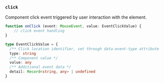 ### `click`

Component click event triggered by user interaction with the element.

```ts
function onClick (event: MouseEvent, value: EventClickValue) {
    // click event handling
}

type EventClickValue = {
  /** Click location identifier, set through data-event-type attribute on the element */
  type: string
  /** Component value */
  value: any
  /** Additional event data */
  detail: Record<string, any> | undefined
}
```
